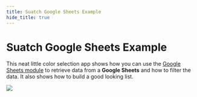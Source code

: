 ```yaml
---
title: Suatch Google Sheets Example
hide_title: true
---
```


# Suatch Google Sheets Example

This neat little color selection app shows how you can use the [Google Sheets module](/library/modules/gsheets) to retrieve data from a **Google Sheets** and how to filter the data. It also shows how to build a good looking list.

<div className="ndl-image-with-background m">

![](/library/examples/suatch/suatch-1.png)

<ImportButton
    zip="/library/examples/suatch/suatch_1-2.zip"
    name="Suatch App"
    thumb="/library/examples/suatch/suatch_1-1-thumb.png"
/>

</div>
